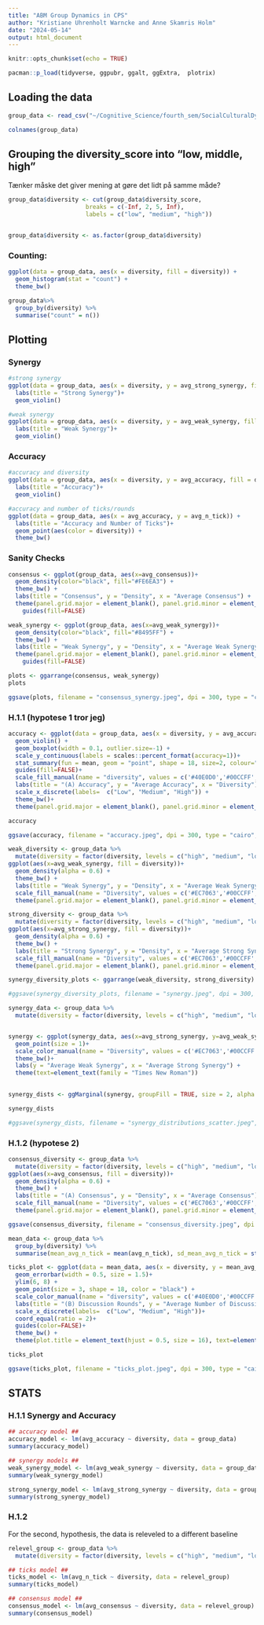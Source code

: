 ```yaml
---
title: "ABM Group Dynamics in CPS"
author: "Kristiane Uhrenholt Warncke and Anne Skamris Holm"
date: "2024-05-14"
output: html_document
---
```


```r
knitr::opts_chunk$set(echo = TRUE)
```


```r
pacman::p_load(tidyverse, ggpubr, ggalt, ggExtra,  plotrix)
```

## Loading the data 
```r
group_data <- read_csv("~/Cognitive_Science/fourth_sem/SocialCulturalDynamics/EXAM/ABM_RankingTask_2015_new2 team5game8 (1)-spreadsheet.csv")
```


```r
colnames(group_data)
```


## Grouping the diversity_score into "low, middle, high" 
Tænker måske det giver mening at gøre det lidt på samme måde?
```r
group_data$diversity <- cut(group_data$diversity_score, 
                      breaks = c(-Inf, 2, 5, Inf),
                      labels = c("low", "medium", "high"))


group_data$diversity <- as.factor(group_data$diversity)

```


### Counting: 
```r
ggplot(data = group_data, aes(x = diversity, fill = diversity)) + 
  geom_histogram(stat = "count") + 
  theme_bw()

group_data%>% 
  group_by(diversity) %>% 
  summarise("count" = n())
```


## Plotting
### Synergy
```r
#strong synergy
ggplot(data = group_data, aes(x = diversity, y = avg_strong_synergy, fill = diversity)) + 
  labs(title = "Strong Synergy")+
  geom_violin()
```

```r
#weak synergy
ggplot(data = group_data, aes(x = diversity, y = avg_weak_synergy, fill = diversity)) + 
  labs(title = "Weak Synergy")+
  geom_violin()
```


### Accuracy 
```r
#accuracy and diversity
ggplot(data = group_data, aes(x = diversity, y = avg_accuracy, fill = diversity)) + 
  labs(title = "Accuracy")+
  geom_violin()
```

```r
#accuracy and number of ticks/rounds
ggplot(data = group_data, aes(x = avg_accuracy, y = avg_n_tick)) + 
  labs(title = "Accuracy and Number of Ticks")+
  geom_point(aes(color = diversity)) + 
  theme_bw()
```

### Sanity Checks
```r
consensus <- ggplot(group_data, aes(x=avg_consensus))+
  geom_density(color="black", fill="#FE6EA3") +
  theme_bw() +
  labs(title = "Consensus", y = "Density", x = "Average Consensus") + 
  theme(panel.grid.major = element_blank(), panel.grid.minor = element_blank(), plot.title = element_text(hjust = 0.5, size = 16)+
    guides(fill=FALSE)

weak_synergy <- ggplot(group_data, aes(x=avg_weak_synergy))+
  geom_density(color="black", fill="#8495FF") +
  theme_bw() +
  labs(title = "Weak Synergy", y = "Density", x = "Average Weak Synergy") + 
  theme(panel.grid.major = element_blank(), panel.grid.minor = element_blank(), plot.title = element_text(hjust = 0.5, size = 16)+
    guides(fill=FALSE)

plots <- ggarrange(consensus, weak_synergy)
plots

ggsave(plots, filename = "consensus_synergy.jpeg", dpi = 300, type = "cairo", width = 7, height = 3.5, units = "in")
```


### H.1.1 (hypotese 1 tror jeg)
```r
accuracy <- ggplot(data = group_data, aes(x = diversity, y = avg_accuracy, fill = diversity)) + 
  geom_violin() + 
  geom_boxplot(width = 0.1, outlier.size=-1) + 
  scale_y_continuous(labels = scales::percent_format(accuracy=1))+
  stat_summary(fun = mean, geom = "point", shape = 18, size=2, colour="white", alpha = 0.8)+ 
  guides(fill=FALSE)+
  scale_fill_manual(name = "diversity", values = c('#40E0D0','#00CCFF', '#EC7063'))+
  labs(title = "(A) Accuracy", y = "Average Accuracy", x = "Diversity")+
  scale_x_discrete(labels=  c("Low", "Medium", "High")) + 
  theme_bw()+
  theme(panel.grid.major = element_blank(), panel.grid.minor = element_blank(), plot.title = element_text(hjust = 0.5, size = 16), text=element_text(family = "Times New Roman"))

accuracy

ggsave(accuracy, filename = "accuracy.jpeg", dpi = 300, type = "cairo", width = 7, height = 3.5, units = "in")
```


```r
weak_diversity <- group_data %>%
  mutate(diversity = factor(diversity, levels = c("high", "medium", "low"))) %>%
ggplot(aes(x=avg_weak_synergy, fill = diversity))+
  geom_density(alpha = 0.6) +
  theme_bw() +
  labs(title = "Weak Synergy", y = "Density", x = "Average Weak Synergy") + 
  scale_fill_manual(name = "Diversity", values = c('#EC7063','#00CCFF','#40E0D0'), labels =c("High", "Medium", "Low"))+
  theme(panel.grid.major = element_blank(), panel.grid.minor = element_blank(), plot.title = element_text(hjust = 0.5, size = 16))

strong_diversity <- group_data %>%
  mutate(diversity = factor(diversity, levels = c("high", "medium", "low"))) %>%
ggplot(aes(x=avg_strong_synergy, fill = diversity))+
  geom_density(alpha = 0.6) +
  theme_bw() +
  labs(title = "Strong Synergy", y = "Density", x = "Average Strong Synergy") + 
  scale_fill_manual(name = "Diversity", values = c('#EC7063','#00CCFF','#40E0D0'), labels =c("High", "Medium", "Low"))+
  theme(panel.grid.major = element_blank(), panel.grid.minor = element_blank(), plot.title = element_text(hjust = 0.5, size = 16))

synergy_diversity_plots <- ggarrange(weak_diversity, strong_diversity)

#ggsave(synergy_diversity_plots, filename = "synergy.jpeg", dpi = 300, type = "cairo", width = 7, height = 3.5, units = "in")
```


```r
synergy_data <- group_data %>% 
  mutate(diversity = factor(diversity, levels = c("high", "medium", "low")))


synergy <- ggplot(synergy_data, aes(x=avg_strong_synergy, y=avg_weak_synergy, color = diversity))+
  geom_point(size = 1)+
  scale_color_manual(name = "Diversity", values = c('#EC7063','#00CCFF','#40E0D0'), labels =c("High", "Medium", "Low"))+
  theme_bw()+
  labs(y = "Average Weak Synergy", x = "Average Strong Synergy") + 
  theme(text=element_text(family = "Times New Roman"))

  
synergy_dists <- ggMarginal(synergy, groupFill = TRUE, size = 2, alpha = 0.6)

synergy_dists

#ggsave(synergy_dists, filename = "synergy_distributions_scatter.jpeg", dpi = 300, type = "cairo", width = 7, height = 3.5, units = "in")
```


### H.1.2 (hypotese 2)
```r
consensus_diversity <- group_data %>%
  mutate(diversity = factor(diversity, levels = c("high", "medium", "low"))) %>%
ggplot(aes(x=avg_consensus, fill = diversity))+
  geom_density(alpha = 0.6) +
  theme_bw() +
  labs(title = "(A) Consensus", y = "Density", x = "Average Consensus") + 
  scale_fill_manual(name = "Diversity", values = c('#EC7063','#00CCFF','#40E0D0'), labels =c("High", "Medium", "Low"))+
  theme(panel.grid.major = element_blank(), panel.grid.minor = element_blank(), plot.title = element_text(hjust = 0.5, size = 16), text=element_text(family = "Times New Roman"))

ggsave(consensus_diversity, filename = "consensus_diversity.jpeg", dpi = 300, type = "cairo", width = 5, height = 5, units = "in")

```


```r
mean_data <- group_data %>% 
  group_by(diversity) %>% 
  summarise(mean_avg_n_tick = mean(avg_n_tick), sd_mean_avg_n_tick = std.error(avg_n_tick))

ticks_plot <- ggplot(data = mean_data, aes(x = diversity, y = mean_avg_n_tick, color = diversity, ymin = (mean_avg_n_tick - 2*sd_mean_avg_n_tick), ymax = (mean_avg_n_tick + 2*sd_mean_avg_n_tick))) +
  geom_errorbar(width = 0.5, size = 1.5)+
  ylim(6, 8) + 
  geom_point(size = 3, shape = 18, color = "black") +
  scale_color_manual(name = "diversity", values = c('#40E0D0','#00CCFF', '#EC7063'), labels=  c("Low", "Medium", "High"))+
  labs(title = "(B) Discussion Rounds", y = "Average Number of Discussion Rounds", x = "Diversity")+
  scale_x_discrete(labels=  c("Low", "Medium", "High"))+
  coord_equal(ratio = 2)+
  guides(color=FALSE)+
  theme_bw() + 
  theme(plot.title = element_text(hjust = 0.5, size = 16), text=element_text(family = "Times New Roman"))

ticks_plot

ggsave(ticks_plot, filename = "ticks_plot.jpeg", dpi = 300, type = "cairo", width = 4, height = 5, units = "in")
```


## STATS 

### H.1.1 Synergy and Accuracy 
```r
## accuracy model ## 
accuracy_model <- lm(avg_accuracy ~ diversity, data = group_data)
summary(accuracy_model)
```

```r
## synergy models ## 
weak_synergy_model <- lm(avg_weak_synergy ~ diversity, data = group_data)
summary(weak_synergy_model)

strong_synergy_model <- lm(avg_strong_synergy ~ diversity, data = group_data)
summary(strong_synergy_model)
```


### H.1.2
For the second, hypothesis, the data is releveled to a different baseline 
```r
relevel_group <- group_data %>%
  mutate(diversity = factor(diversity, levels = c("high", "medium", "low")))
```


```r
## ticks model ## 
ticks_model <- lm(avg_n_tick ~ diversity, data = relevel_group)
summary(ticks_model)
```

```r
## consensus model ## 
consensus_model <- lm(avg_consensus ~ diversity, data = relevel_group)
summary(consensus_model)
```
